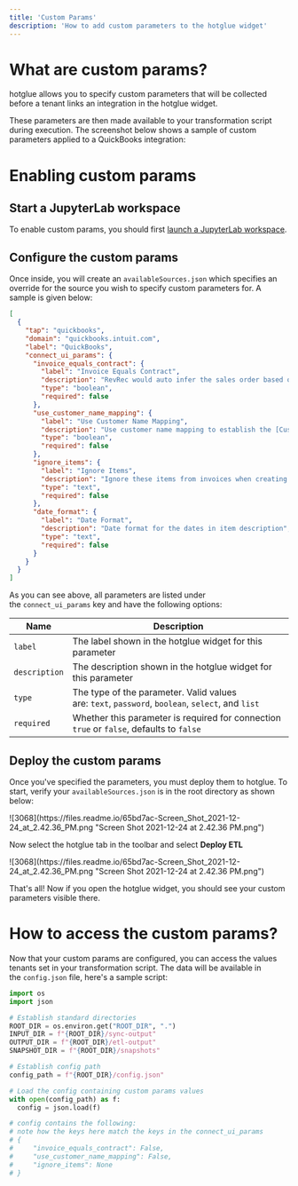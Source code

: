 ```yaml
---
title: 'Custom Params'
description: 'How to add custom parameters to the hotglue widget'
---
```


# What are custom params?

hotglue allows you to specify custom parameters that will be collected before a tenant links an integration in the hotglue widget.

These parameters are then made available to your transformation script during execution. The screenshot below shows a sample of custom parameters applied to a QuickBooks integration:

# Enabling custom params

## Start a JupyterLab workspace


To enable custom params, you should first [launch a JupyterLab workspace](https://docs.hotglue.com/docs/transformations-overview#start-the-jupyterlab-workspace).

## Configure the custom params

Once inside, you will create an `availableSources.json` which specifies an override for the source you wish to specify custom parameters for. A sample is given below:

``` json JSON
[
  {
    "tap": "quickbooks",
    "domain": "quickbooks.intuit.com",
    "label": "QuickBooks",
    "connect_ui_params": {
      "invoice_equals_contract": {
        "label": "Invoice Equals Contract",
        "description": "RevRec would auto infer the sales order based on invoice if this parameter is True.",
        "type": "boolean",
        "required": false
      },
      "use_customer_name_mapping": {
        "label": "Use Customer Name Mapping",
        "description": "Use customer name mapping to establish the [Customer Id] from invoices that get loaded to RevRec. This file will be generated by the [Sales] flow.",
        "type": "boolean",
        "required": false
      },
      "ignore_items": {
        "label": "Ignore Items",
        "description": "Ignore these items from invoices when creating invoices in RevRec",
        "type": "text",
        "required": false
      },
      "date_format": {
        "label": "Date Format",
        "description": "Date format for the dates in item description",
        "type": "text",
        "required": false
      }
    }
  }
]
```

As you can see above, all parameters are listed under the `connect_ui_params` key and have the following options:

| Name | Description |
| --- | --- |
| `label` | The label shown in the hotglue widget for this parameter |
| `description` | The description shown in the hotglue widget for this parameter |
| `type` | The type of the parameter. Valid values are: `text`, `password`, `boolean`, `select`, and `list` |
| `required` | Whether this parameter is required for connection `true` or `false`, defaults to `false` |

## Deploy the custom params

Once you've specified the parameters, you must deploy them to hotglue. To start, verify your `availableSources.json` is in the root directory as shown below:

<Frame caption="availableSources.json in JupyterLab">
![3068](https://files.readme.io/65bd7ac-Screen_Shot_2021-12-24_at_2.42.36_PM.png "Screen Shot 2021-12-24 at 2.42.36 PM.png")
</Frame>


Now select the hotglue tab in the toolbar and select **Deploy ETL**

<Frame caption="deploy availableSources">
![3068](https://files.readme.io/65bd7ac-Screen_Shot_2021-12-24_at_2.42.36_PM.png "Screen Shot 2021-12-24 at 2.42.36 PM.png")
</Frame>

That's all! Now if you open the hotglue widget, you should see your custom parameters visible there.

# How to access the custom params?

[](https://docs.hotglue.com/docs/custom-params#how-to-access-the-custom-params)

Now that your custom params are configured, you can access the values tenants set in your transformation script. The data will be available in the `config.json` file, here's a sample script:

``` python Python
import os
import json

# Establish standard directories
ROOT_DIR = os.environ.get("ROOT_DIR", ".")
INPUT_DIR = f"{ROOT_DIR}/sync-output"
OUTPUT_DIR = f"{ROOT_DIR}/etl-output"
SNAPSHOT_DIR = f"{ROOT_DIR}/snapshots"

# Establish config path
config_path = f"{ROOT_DIR}/config.json"

# Load the config containing custom params values
with open(config_path) as f:
  config = json.load(f)

# config contains the following:
# note how the keys here match the keys in the connect_ui_params
# {
#     "invoice_equals_contract": False,
#     "use_customer_name_mapping": False,
#     "ignore_items": None
# }

```
